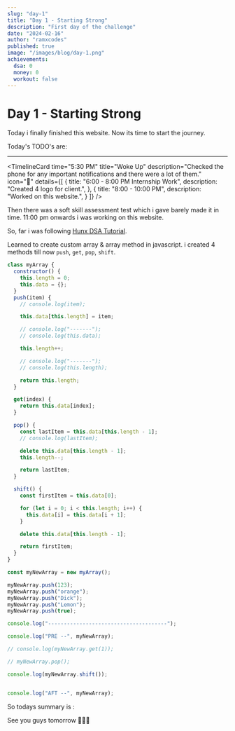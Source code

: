 ```yaml
---
slug: "day-1"
title: "Day 1 - Starting Strong"
description: "First day of the challenge"
date: "2024-02-16"
author: "ramxcodes"
published: true
image: "/images/blog/day-1.png"
achievements:
  dsa: 0
  money: 0
  workout: false
---
```


# Day 1 - Starting Strong

Today i finally finished this website. Now its time to start the journey.

Today's TODO's are:

<Todo title="Complete the website" status="TODO" />
<Todo title="SS-VI assessment test" status="TODO" />
<Todo title="Internship work" status="TODO" />
<Todo title="Do some DSA" status="TODO" />


---

<TimelineCard 
  time="5:30 PM" 
  title="Woke Up" 
  description="Checked the phone for any important notifications and there were a lot of them." 
  icon="🌅"
  details={[
    { 
      title: "6:00 - 8:00 PM Internship Work", 
      description: "Created 4 logo for client.", 
    },
    { 
      title: "8:00 - 10:00 PM", 
      description: "Worked on this website.", 
    }
  ]}
/>

Then there was a soft skill assessment test which i gave barely made it in time.
11:00 pm onwards i was working on this website. 

So, far i was following [Hunx DSA Tutorial](https://www.youtube.com/@huxnwebdev).

Learned to create custom array & array method in javascript.
i created 4 methods till now `push`, `get`, `pop`, `shift`.

```javascript
class myArray {
  constructor() {
    this.length = 0;
    this.data = {};
  }
  push(item) {
    // console.log(item);

    this.data[this.length] = item;

    // console.log("-------");
    // console.log(this.data);

    this.length++;

    // console.log("-------");
    // console.log(this.length);

    return this.length;
  }

  get(index) {
    return this.data[index];
  }

  pop() {
    const lastItem = this.data[this.length - 1];
    // console.log(lastItem);

    delete this.data[this.length - 1];
    this.length--;

    return lastItem;
  }

  shift() {
    const firstItem = this.data[0];

    for (let i = 0; i < this.length; i++) {
      this.data[i] = this.data[i + 1];
    }

    delete this.data[this.length - 1];

    return firstItem;
  }
}

const myNewArray = new myArray();

myNewArray.push(123);
myNewArray.push("orange");
myNewArray.push("Dick");
myNewArray.push("Lemon");
myNewArray.push(true);

console.log("--------------------------------------");

console.log("PRE --", myNewArray);

// console.log(myNewArray.get(1));

// myNewArray.pop();

console.log(myNewArray.shift());


console.log("AFT --", myNewArray);

```
<Todo title="Complete the website" status="completed" />
<Todo title="SS-VI assessment test" status="completed" />
<Todo title="Internship work" status="completed" />
<Todo title="Do some DSA" status="failed" />

So todays summary is :

<Activity dsa={0} money={0} workout={false} />

See you guys tomorrow 🙋🏻‍♂️